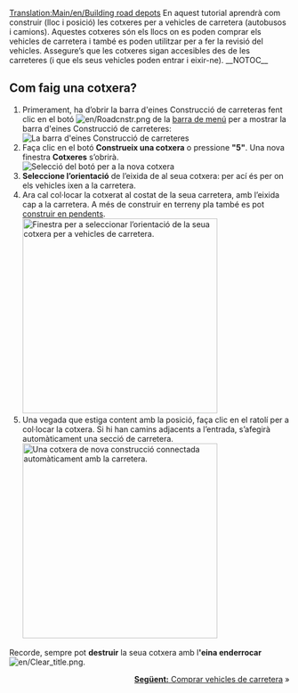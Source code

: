 [[Translation:Main/en/Building road depots]]{{ca/Tutorial}}
En aquest tutorial aprendrà com construir (lloc i posició) les cotxeres per a vehicles de carretera (autobusos i camions). Aquestes cotxeres són els llocs on es poden comprar els vehicles de carretera i també es poden utilitzar per a fer la revisió del vehicles. Assegure’s que les cotxeres sigan accesibles des de les carreteres (i que els seus vehicles poden entrar i eixir-ne).
__NOTOC__
== Com faig una cotxera? ==
# Primerament, ha d’obrir la barra d'eines Construcció de carreteras fent clic en el botó [[File:en/Roadcnstr.png]] de la [[Main/en/Interfície del joc/Ca#La barra de menú|barra de menú]] per a mostrar la barra d'eines Construcció de carreteres:<br/>[[File:ca/Road construction.png|none|frame|La barra d'eines Construcció de carreteres]]
# Faça clic en el botó '''Construeix una cotxera''' o pressione '''"5"'''. Una nova finestra '''Cotxeres''' s’obrirà.<br/>[[File:ca/New road depot.png|none|frame|Selecció del botó per a la nova cotxera]]
# '''Seleccione l’orientació''' de l’eixida de al seua cotxera: per ací és per on els vehicles ixen a la carretera.
# Ara cal col·locar la cotxerat al costat de la seua carretera, amb l’eixida cap a la carretera. A més de construir en terreny pla també es pot [[Main/ca/Construir en pendents|construir en pendents]].<br/>[[File:ca/Road depot direction.png|none|thumb|350px|Finestra per a seleccionar l’orientació de la seua cotxera per a vehicles de carretera.]]
# Una vegada que estiga content amb la posició, faça clic en el ratolí per a col·locar la cotxera. Si hi han camins adjacents a l’entrada, s’afegirà automàticament una secció de carretera.<br/>[[File:ca/Tutorial bus 4.png|none|thumb|350px|Una cotxera de nova construcció connectada automàticament amb la carretera.]]

Recorde, sempre pot '''destruir''' la seua cotxera amb l''''eina enderrocar''' [[File:en/Clear title.png]].

<span style="float: right">[[Main/ca/Compra de vehicles|'''Següent:''' Comprar vehicles de carretera]] &raquo;</span>